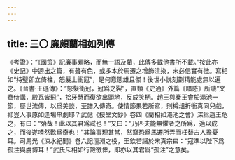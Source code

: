 ```yaml
---
---
---
```

title: 三〇 廉頗藺相如列傳
---




《考證》：“《國策》記廉事頗略，而無一語及藺，此傳多載他書所不載。”按此亦《史記》中迥出之篇，有聱有色，或多本於馬遷之增飾渲染，未必信實有徵。寫相如“持璧卻立倚柱，怒髮上衝冠”，是何意態雄且傑！後世小説刻劃精能處無以遍之。《晉書·王遜傳》：“怒髮衝冠，冠爲之裂”，直類《史通》外篇《暗惑》所譏“文鴦侍講，殿瓦皆飛”，拾牙慧而復欲出頭地，反成笑柄。趙王與秦王會於澠池一節，歷世流傳，以爲美談，至譜入傳奇。使情節果若所寫，則樽俎折衝真同兒戲，抑豈人事原如逢場串劇耶？武億《授堂文鈔》卷四《藺相如澠池之會》深爲趙王危之，有曰：“殆哉！此以其君爲試也！”又曰：“乃匹夫能無懼者之所爲，適以成之，而後遂嘖然歎爲奇也！”其論事理甚當，然竊恐爲馬遷所弄而枉替古人擔憂耳。司馬光《涑水紀聞》卷六記澶淵之役，王欽若譖於宋真宗曰：“寇準以陛下爲孤注與虜博耳！”武氏斥相如行險徼倖，即亦以其君爲“孤注”之意矣。